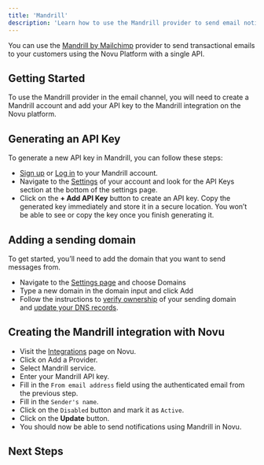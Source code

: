 ```yaml
---
title: 'Mandrill'
description: 'Learn how to use the Mandrill provider to send email notifications using Novu'
---
```



You can use the [Mandrill by Mailchimp](https://mandrillapp.com/) provider to send transactional emails to your customers using the Novu Platform with a single API.

## Getting Started

To use the Mandrill provider in the email channel, you will need to create a Mandrill account and add your API key to the Mandrill integration on the Novu platform.

## Generating an API Key

To generate a new API key in Mandrill, you can follow these steps:

- [Sign up](https://login.mailchimp.com/signup/) or [Log in](https://login.mailchimp.com/) to your Mandrill account.
- Navigate to the [Settings](https://mandrillapp.com/settings) of your account and look for the API Keys section at the bottom of the settings page.
- Click on the **+ Add API Key** button to create an API key. Copy the generated key immediately and store it in a secure location. You won’t be able to see or copy the key once you finish generating it.

## Adding a sending domain

To get started, you’ll need to add the domain that you want to send messages from.

- Navigate to the [Settings page](https://mandrillapp.com/settings/sending-domains) and choose Domains
- Type a new domain in the domain input and click Add
- Follow the instructions to [verify ownership](https://mailchimp.com/developer/transactional/docs/authentication-delivery/#authentication) of your sending domain and [update your DNS records](https://mailchimp.com/developer/transactional/docs/authentication-delivery/#configure-your-dns).

## Creating the Mandrill integration with Novu

- Visit the [Integrations](https://dashboard-v2.novu.co/integrations?utm_campaign=docs-mandrill) page on Novu.
- Click on Add a Provider.
- Select Mandrill service.
- Enter your Mandrill API key.
- Fill in the `From email address` field using the authenticated email from the previous step.
- Fill in the `Sender's name`.
- Click on the `Disabled` button and mark it as `Active`.
- Click on the **Update** button.
- You should now be able to send notifications using Mandrill in Novu.

## Next Steps

<EmailProviderNextSteps />
